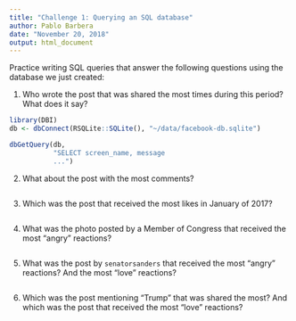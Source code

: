 ```yaml
---
title: "Challenge 1: Querying an SQL database"
author: Pablo Barbera
date: "November 20, 2018"
output: html_document
---
```


Practice writing SQL queries that answer the following questions using the database we just created:

1. Who wrote the post that was shared the most times during this period? What does it say?

```r
library(DBI)
db <- dbConnect(RSQLite::SQLite(), "~/data/facebook-db.sqlite")

dbGetQuery(db, 
           "SELECT screen_name, message
           ...")

```

2. What about the post with the most comments?

```r


```

3. Which was the post that received the most likes in January of 2017?

```r


```

4. What was the photo posted by a Member of Congress that received the most "angry" reactions?

```r

```

5. What was the post by `senatorsanders` that received the most "angry" reactions? And the most "love" reactions?

```r

```

6. Which was the post mentioning "Trump" that was shared the most? And which was the post that received the most "love" reactions?

```r

```





